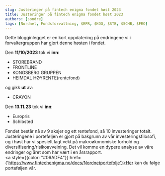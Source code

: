 ```yaml
---
slug: Justeringer på fintech enigma fondet høst 2023
title: Justeringer på fintech enigma fondet høst 2023
authors: [sondre]
tags: [Nordnet, Fondsforvaltning, $EPR, $KOG, $STB, $SCHB, $FRO]
---
```


Dette blogginlegget er en kort oppdatering på endringene vi i forvaltergruppen har gjort denne høsten i fondet.

Den **11/10/2023** tok vi **inn**:

- STOREBRAND
- FRONTLINE
- KONGSBERG GRUPPEN
- HEIMDAL HØYRENTE(rentefond)

og gikk **ut** av: 

- CRAYON

Den **13.11.23** tok vi **inn**:
- Europris
- Schibsted


Fondet består nå av 9 aksjer og ett rentefond, så 10 investeringer totalt. Justeringene i porteføljen er gjort på bakgrunn av vår investeringsfilosofi, 
og i høst har vi spesielt lagt vekt på makroøkonomiske forhold og diversifisering/risikoavveining. Det vil komme en dypere analyse av våre endringer og året som har vært i en årsrapport.  
<a style={{color: "#06ADF4"}} href={'https://www.fintechenigma.no/docs/Nordnetportefolje'}>Her</a> kan du følge porteføljen vår. 